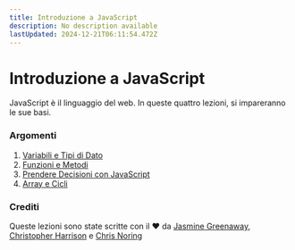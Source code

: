 ```yaml
---
title: Introduzione a JavaScript
description: No description available
lastUpdated: 2024-12-21T06:11:54.472Z
---
```


# Introduzione a JavaScript

JavaScript è il linguaggio del web. In queste quattro lezioni, si impareranno le sue basi.

### Argomenti

1. [Variabili e Tipi di Dato](../1-data-types/translations/README.it.md)
2. [Funzioni e Metodi](../2-functions-methods/translations/README.it.md)
3. [Prendere Decisioni con JavaScript](../3-making-decisions/translations/README.it.md)
4. [Array e Cicli](../4-arrays-loops/translations/README.it.md)

### Crediti

Queste lezioni sono state scritte con il  ♥️ da [Jasmine Greenaway](https://twitter.com/paladique), [Christopher Harrison](https://twitter.com/geektrainer) e [Chris Noring](https://twitter.com/chris_noring)
